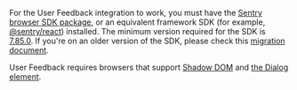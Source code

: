For the User Feedback integration to work, you must have the [Sentry browser SDK package](https://www.npmjs.com/package/@sentry/browser), or an equivalent framework SDK (for example, [@sentry/react](https://www.npmjs.com/package/@sentry/react)) installed. The minimum version required for the SDK is [7.85.0](https://github.com/getsentry/sentry-javascript/releases/tag/7.85.0). If you're on an older version of the SDK, please check this [migration document](https://github.com/getsentry/sentry-javascript/blob/master/MIGRATION.md).

User Feedback requires browsers that support [Shadow DOM](https://caniuse.com/shadowdomv1) and [the Dialog element](https://caniuse.com/mdn-html_elements_dialog).

